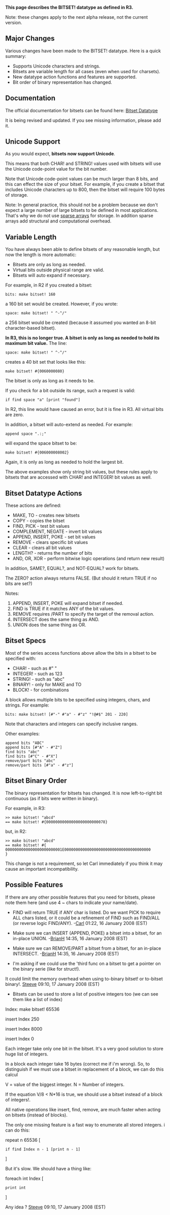 '''This page describes the BITSET! datatype as defined in R3.'''

Note: these changes apply to the next alpha release, not the current version.

==Major Changes==

Various changes have been made to the BITSET! datatype. Here is a quick summary:

*Supports Unicode characters and strings.
*Bitsets are variable length for all cases (even when used for charsets).
*New datatype action functions and features are supported.
*Bit order of binary representation has changed.

==Documentation==

The official documentation for bitsets can be found here: [http://www.rebol.com/r3/docs/datatypes/bitset.html Bitset Datatype]

It is being revised and updated. If you see missing information, please add it.

==Unicode Support==

As you would expect, '''bitsets now support Unicode'''.

This means that both CHAR! and STRING! values used with bitsets will use the Unicode code-point value for the bit number.

Note that Unicode code-point values can be much larger than 8 bits, and this can effect the size of your bitset. For example, if you create a bitset that includes Unicode characters up to 800, then the bitset will require 100 bytes of storage.

Note: In general practice, this should not be a problem because we don't expect a large number of large bitsets to be defined in most applications. That's why we do not use [http://en.wikipedia.org/wiki/Sparse_array sparse arrays] for storage. In addition sparse arrays add structural and computational overhead.

==Variable Length==

You have always been able to define bitsets of any reasonable length, but now the length is more automatic:

*Bitsets are only as long as needed.
*Virtual bits outside physical range are valid.
*Bitsets will auto expand if necessary.

For example, in R2 if you created a bitset:

<pre>
bits: make bitset! 160
</pre>

a 160 bit set would be created. However, if you wrote:

<pre>
space: make bitset! " ^-^/"
</pre>

a 256 bitset would be created (because it assumed you wanted an 8-bit character-based bitset).

'''In R3, this is no longer true. A bitset is only as long as needed to hold its maximum bit value.''' The line:

<pre>
space: make bitset! " ^-^/"
</pre>

creates a 40 bit set that looks like this:

<pre>
make bitset! #{0060000080}
</pre>

The bitset is only as long as it needs to be.

If you check for a bit outside its range, such a request is valid:

<pre>
if find space "a" [print "found"]
</pre>

In R2, this line would have caused an error, but it is fine in R3. All virtual bits are zero.

In addition, a bitset will auto-extend as needed. For example:

<pre>
append space ".:;"
</pre>

will expand the space bitset to be:

<pre>
make bitset! #{006000008002}
</pre>

Again, it is only as long as needed to hold the largest bit.

The above examples show only string bit values, but these rules apply to bitsets that are accessed with CHAR! and INTEGER! bit values as well.

==Bitset Datatype Actions==

These actions are defined:

*MAKE, TO - creates new bitsets
*COPY - copies the bitset
*FIND, PICK - test bit values
*COMPLEMENT, NEGATE - invert bit values
*APPEND, INSERT, POKE - set bit values
*REMOVE - clears specific bit values
*CLEAR - clears all bit values
*LENGTH? - returns the number of bits
*AND, OR, XOR - perform bitwise logic operations (and return new result)

In addition, SAME?, EQUAL?, and NOT-EQUAL? work for bitsets.

The ZERO? action always returns FALSE. (But should it return TRUE if no bits are set?)

Notes:

#APPEND, INSERT, POKE will expand bitset if needed.
#FIND is TRUE if it matches ANY of the bit values.
#REMOVE requires /PART to specify the target of the removal action.
#INTERSECT does the same thing as AND.
#UNION does the same thing as OR.

==Bitset Specs==

Most of the series access functions above allow the bits in a bitset to be specified with:

*CHAR! - such as #" "
*INTEGER! - such as 123
*STRING! - such as "abc"
*BINARY! - only for MAKE and TO
*BLOCK! - for combinations

A block allows multiple bits to be specified using integers, chars, and strings. For example:

<pre>
bits: make bitset! [#"-" #"a" - #"z" "!@#$" 201 - 220]
</pre>

Note that characters and integers can specify inclusive ranges.

Other examples:

<pre>
append bits "ABC"
append bits [#"A" - #"Z"]
find bits "abc"
find bits [#"C" - #"X"]
remove/part bits "abc"
remove/part bits [#"a" - #"z"]
</pre>

==Bitset Binary Order==

The binary representation for bitsets has changed. It is now left-to-right bit continuous (as if bits were written in binary).

For example, in R3:

<pre>
>> make bitset! "abcd"
== make bitset! #{00000000000000000000000078}
</pre>

but, in R2:

<pre>
>> make bitset! "abcd"
== make bitset! #{
0000000000000000000000001E00000000000000000000000000000000000000
}
</pre>

This change is not a requirement, so let Carl immediately if you think it may cause an important incompatibility.

==Possible Features==

If there are any other possible features that you need for bitsets, please note them here (and use 4 ~ chars to indicate your name/date).

*FIND will return TRUE if ANY char is listed. Do we want PICK to require ALL chars listed, or it could be a refinement of FIND such as FIND/ALL (or reverse logic FIND/ANY). -[[User:Carl|Carl]] 01:22, 16 January 2008 (EST)

*Make sure we can INSERT (APPEND, POKE) a bitset into a bitset, for an in-place UNION. -[[User:BrianH|BrianH]] 14:35, 16 January 2008 (EST)

*Make sure we can REMOVE/PART a bitset from a bitset, for an in-place INTERSECT. -[[User:BrianH|BrianH]] 14:35, 16 January 2008 (EST)

*I'm asking if we could use the 'third func on a bitset to get a pointer on the binary serie (like for struct!).
It could limit the memory overhead when using to-binary bitset! or to-bitset binary!. [[User:Steeve|Steeve]] 09:10, 17 January 2008 (EST)

*Bitsets can be used to store a list of positive integers too (we can see them like a list of index)

Index: make bitset! 65536

insert Index 250

insert Index 8000

insert Index 0

Each integer take only one bit in the bitset.
It's a very good solution to store huge list of integers. 

In a block each integer take 16 bytes (correct me if i'm wrong).
So, to distinguish if we must use a bitset in replacement of a block, we can do this calcul

V = value of the biggest integer.
N = Number of integers.

If the equation V/8 < N*16 is true, we should use a bitset instead of a block of integers!.

All native operations like insert, find, remove, are much faster when acting on bitsets (instead of blocks).

The only one missing feature is a fast way to enumerate all stored integers.
i can do this:

repeat n 65536 [
<pre>
if find Index n - 1 [print n - 1]
</pre>
]

But it's slow.
We should have a thing like:

foreach int Index [
<pre>
print int
</pre>
]

Any idea ? [[User:Steeve|Steeve]] 09:10, 17 January 2008 (EST)